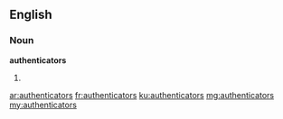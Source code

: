 ==English==

===Noun===
'''authenticators'''

# {{plural of|authenticator}}

[[ar:authenticators]]
[[fr:authenticators]]
[[ku:authenticators]]
[[mg:authenticators]]
[[my:authenticators]]